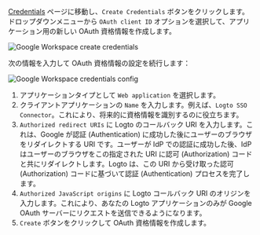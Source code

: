 
[Credentials](https://console.cloud.google.com/apis/credentials) ページに移動し、`Create Credentials` ボタンをクリックします。ドロップダウンメニューから `OAuth client ID` オプションを選択して、アプリケーション用の新しい OAuth 資格情報を作成します。

<img src={googleWorkspaceCreateCredentialsImage} alt="Google Workspace create credentials" />

次の情報を入力して OAuth 資格情報の設定を続行します：

<img src={googleWorkspaceCredentialsConfigImage} alt="Google Workspace credentials config" />

1. アプリケーションタイプとして `Web application` を選択します。
2. クライアントアプリケーションの `Name` を入力します。例えば、`Logto SSO Connector`。これにより、将来的に資格情報を識別するのに役立ちます。
3. `Authorized redirect URIs` に Logto のコールバック URI を入力します。これは、Google が認証 (Authentication) に成功した後にユーザーのブラウザをリダイレクトする URI です。ユーザーが IdP での認証に成功した後、IdP はユーザーのブラウザをこの指定された URI に認可 (Authorization) コードと共にリダイレクトします。Logto は、この URI から受け取った認可 (Authorization) コードに基づいて認証 (Authentication) プロセスを完了します。
4. `Authorized JavaScript origins` に Logto コールバック URI のオリジンを入力します。これにより、あなたの Logto アプリケーションのみが Google OAuth サーバーにリクエストを送信できるようになります。
5. `Create` ボタンをクリックして OAuth 資格情報を作成します。

